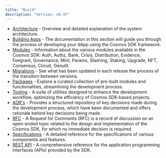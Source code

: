 ```yaml
---
title: "Build"
description: "Version: v0.47"
---
```


- [Architecture](/docs/sdk/v0.47/architecture/README) - Overview and detailed explanation of the system architecture.
- [Building Apps](/docs/sdk/v0.47/building-apps/00-app-go) - The documentation in this section will guide you through the process of developing your dApp using the Cosmos SDK framework.
- [Modules](/docs/sdk/v0.47/modules/README) - Information about the various modules available in the Cosmos SDK: Auth, Authz, Bank, Crisis, Distribution, Evidence, Feegrant, Governance, Mint, Params, Slashing, Staking, Upgrade, NFT, Consensus, Circuit, Genutil.
- [Migrations](/docs/sdk/v0.47/migrations/01-intro) - See what has been updated in each release the process of the transition between versions.
- [Packages](/docs/sdk/v0.47/packages/README) - Explore a curated collection of pre-built modules and functionalities, streamlining the development process.
- [Tooling](/docs/sdk/v0.47/tooling/README) - A suite of utilities designed to enhance the development workflow, optimizing the efficiency of Cosmos SDK-based projects.
- [ADR's](/docs/sdk/v0.47/architecture/README) - Provides a structured repository of key decisions made during the development process, which have been documented and offers rationale behind key decisions being made.
- [RFC](/docs/sdk/v0.47/rfc/README) - A Request for Comments (RFC) is a record of discussion on an open-ended topic related to the design and implementation of the Cosmos SDK, for which no immediate decision is required.
- [Specifications](/docs/sdk/build/spec/SPEC_STANDARD) - A detailed reference for the specifications of various components and features.
- [REST API](https://docs.cosmos.network/api) - A comprehensive reference for the application programming interfaces (APIs) provided by the SDK.
